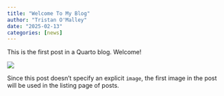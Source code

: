 ---
title: "Welcome To My Blog"
author: "Tristan O'Malley"
date: "2025-02-13"
categories: [news]
---

This is the first post in a Quarto blog. Welcome!

![](thumbnail.jpg)

Since this post doesn't specify an explicit `image`, the first image in the post will be used in the listing page of posts.
